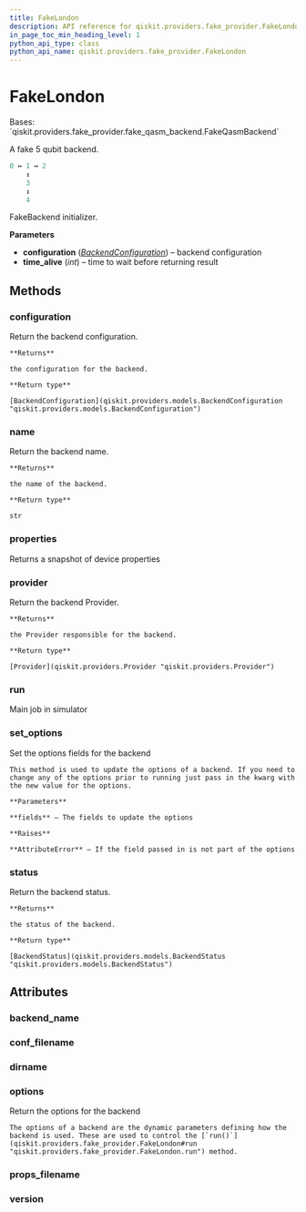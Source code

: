 ```yaml
---
title: FakeLondon
description: API reference for qiskit.providers.fake_provider.FakeLondon
in_page_toc_min_heading_level: 1
python_api_type: class
python_api_name: qiskit.providers.fake_provider.FakeLondon
---
```


# FakeLondon

<Class id="qiskit.providers.fake_provider.FakeLondon" isDedicatedPage={true} github="https://github.com/qiskit/qiskit/tree/stable/0.21/qiskit/providers/fake_provider/backends/london/fake_london.py" signature="FakeLondon">
  Bases: `qiskit.providers.fake_provider.fake_qasm_backend.FakeQasmBackend`

  A fake 5 qubit backend.

  ```python
  0 ↔ 1 ↔ 2
      ↕
      3
      ↕
      4
  ```

  FakeBackend initializer.

  **Parameters**

  *   **configuration** ([*BackendConfiguration*](qiskit.providers.models.BackendConfiguration "qiskit.providers.models.BackendConfiguration")) – backend configuration
  *   **time\_alive** (*int*) – time to wait before returning result

  ## Methods

  ### configuration

  <Function id="qiskit.providers.fake_provider.FakeLondon.configuration" signature="FakeLondon.configuration()">
    Return the backend configuration.

    **Returns**

    the configuration for the backend.

    **Return type**

    [BackendConfiguration](qiskit.providers.models.BackendConfiguration "qiskit.providers.models.BackendConfiguration")
  </Function>

  ### name

  <Function id="qiskit.providers.fake_provider.FakeLondon.name" signature="FakeLondon.name()">
    Return the backend name.

    **Returns**

    the name of the backend.

    **Return type**

    str
  </Function>

  ### properties

  <Function id="qiskit.providers.fake_provider.FakeLondon.properties" signature="FakeLondon.properties()">
    Returns a snapshot of device properties
  </Function>

  ### provider

  <Function id="qiskit.providers.fake_provider.FakeLondon.provider" signature="FakeLondon.provider()">
    Return the backend Provider.

    **Returns**

    the Provider responsible for the backend.

    **Return type**

    [Provider](qiskit.providers.Provider "qiskit.providers.Provider")
  </Function>

  ### run

  <Function id="qiskit.providers.fake_provider.FakeLondon.run" signature="FakeLondon.run(run_input, **kwargs)">
    Main job in simulator
  </Function>

  ### set\_options

  <Function id="qiskit.providers.fake_provider.FakeLondon.set_options" signature="FakeLondon.set_options(**fields)">
    Set the options fields for the backend

    This method is used to update the options of a backend. If you need to change any of the options prior to running just pass in the kwarg with the new value for the options.

    **Parameters**

    **fields** – The fields to update the options

    **Raises**

    **AttributeError** – If the field passed in is not part of the options
  </Function>

  ### status

  <Function id="qiskit.providers.fake_provider.FakeLondon.status" signature="FakeLondon.status()">
    Return the backend status.

    **Returns**

    the status of the backend.

    **Return type**

    [BackendStatus](qiskit.providers.models.BackendStatus "qiskit.providers.models.BackendStatus")
  </Function>

  ## Attributes

  ### backend\_name

  <Attribute id="qiskit.providers.fake_provider.FakeLondon.backend_name" attributeValue="'fake_london'" />

  ### conf\_filename

  <Attribute id="qiskit.providers.fake_provider.FakeLondon.conf_filename" attributeValue="'conf_london.json'" />

  ### dirname

  <Attribute id="qiskit.providers.fake_provider.FakeLondon.dirname" attributeValue="'/home/runner/work/qiskit/qiskit/.tox/docs/lib/python3.8/site-packages/qiskit/providers/fake_provider/backends/london'" />

  ### options

  <Attribute id="qiskit.providers.fake_provider.FakeLondon.options">
    Return the options for the backend

    The options of a backend are the dynamic parameters defining how the backend is used. These are used to control the [`run()`](qiskit.providers.fake_provider.FakeLondon#run "qiskit.providers.fake_provider.FakeLondon.run") method.
  </Attribute>

  ### props\_filename

  <Attribute id="qiskit.providers.fake_provider.FakeLondon.props_filename" attributeValue="'props_london.json'" />

  ### version

  <Attribute id="qiskit.providers.fake_provider.FakeLondon.version" attributeValue="1" />
</Class>

